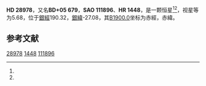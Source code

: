 {{Starbox begin
| name = HD 28978
}}
{{Starbox observe
| epoch = [[J2000.0|J2000.0]]
| constell = {{星座名待查}}<ref name=SIMBAD>{{cite web
 | url=http://simbad.u-strasbg.fr/simbad/sim-id?Ident=HR+1448
 | title=Pulsating variable Star
 | publisher=Centre de Données astronomiques de Strasbourg
 | work=SIMBAD
 | accessdate=2012-07-13
 | archive-date=2016-03-18
 | archive-url=https://web.archive.org/web/20160318163555/http://simbad.u-strasbg.fr/simbad/sim-id?Ident=HR+1448
 | dead-url=no
 }}</ref><ref name=DATA>{{cite web
 | url=http://vizier.u-strasbg.fr/viz-bin/VizieR-5?-out.add=.&-source=5050&-corr=PK=HR&-out.max=9999&HR=1448
 | title=VizieR Detailed Page
 | accessdate=2012-07-13
 | archive-date=2016-03-04
 | archive-url=https://web.archive.org/web/20160304210459/http://vizier.u-strasbg.fr/viz-bin/VizieR-5?-out.add=.&-source=5050&-corr=PK=HR&-out.max=9999&HR=1448
 | dead-url=no
 }}</ref>
| 星官 = 
| ra = {{RA|4|34|8.3}}<ref name=SIMBAD /><ref name=DATA />
| dec = {{DEC|+5|34|7}}<ref name=SIMBAD /><ref name=DATA />
| appmag_v = 5.68<ref name=SIMBAD /><ref name=DATA />
}}
{{Starbox character
| class = A2V s<ref name=SIMBAD /><ref name=DATA />
| b-v = 0.05<ref name=SIMBAD /><ref name=DATA />
| u-b = 0.11<ref name=SIMBAD /><ref name=DATA />
| r-i = 0.04<ref name=SIMBAD /><ref name=DATA />
| variable = 
}}
{{Starbox astrometry
| radial_v = 0.11
| prop_mo_ra = -8
| parallax = 
| p_error = 
}}
{{Starbox catalog
| names =BD+05 679，[[SAO星表|SAO]] 111896，[[HD星表|HD]] 28978，[[HR星表|HR]] 1448}}
{{Starbox reference |Simbad=HR+1448}}
{{Starbox end}}

'''HD 28978'''，又名'''BD+05 679'''，'''SAO 111896'''、'''HR 1448'''，是一颗恒星<ref name=SIMBAD /><ref name=DATA />，视星等为5.68，位于[[銀道座標系|銀經]]190.32，[[銀道座標系|銀緯]]-27.08，其[[B1900.0|B1900.0]]坐标为赤經{{RA|4|28|49.1}}，赤緯{{DEC|+5|-27.08|32}}。

== 参考文献 ==
{{reflist}}

{{star-stub}}

[[Category:HD和HDE天體|28978]]
[[Category:HR天體|1448]]
[[Category:SAO天體|111896]]